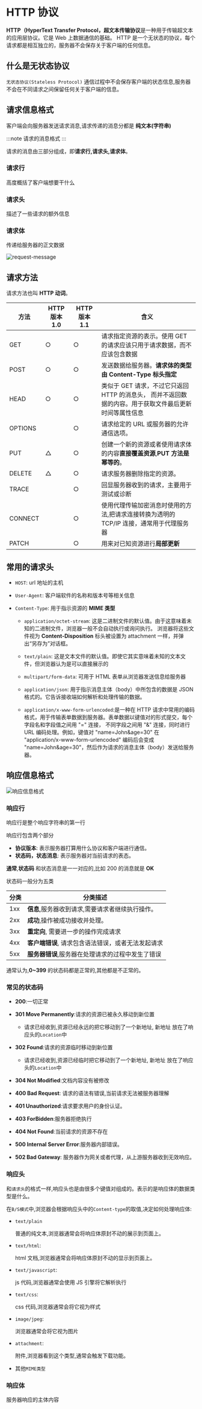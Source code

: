 # HTTP 协议

**HTTP（HyperText Transfer Protocol，超文本传输协议**是一种用于传输超文本的应用层协议。它是 Web 上数据通信的基础。
HTTP 是一个无状态的协议，每个请求都是相互独立的，服务器不会保存关于客户端的任何信息。

## 什么是无状态协议

`无状态协议(Stateless Protocol)` 通信过程中不会保存客户端的状态信息,服务器不会在不同请求之间保留任何关于客户端的信息。

## 请求信息格式

客户端会向服务器发送请求消息,请求传递的消息分都是 **纯文本(字符串)**

:::note
请求的消息格式
:::

请求的消息由三部分组成，即**请求行,请求头,请求体**。

### 请求行

高度概括了客户端想要干什么

### 请求头

描述了一些请求的额外信息

### 请求体

传递给服务器的正文数据

![request-message](./images/20210405212235235.jpeg)

## 请求方法

请求方法也叫 **HTTP 动词**。

| 方法    | HTTP 版本 1.0 | HTTP 版本 1.1 | 含义                                                                                                   |
| ------- | ------------- | ------------- | ------------------------------------------------------------------------------------------------------ |
| GET     | ○             | ○             | 请求指定资源的表示。使用 GET 的请求应该只用于请求数据，而不应该包含数据                                |
| POST    | ○             | ○             | 发送数据给服务器。**请求体的类型由 Content-Type 标头指定**                                             |
| HEAD    | ○             | ○             | 类似于 GET 请求，不过它只返回 HTTP 的消息头， 而并不返回数据的内容。用于获取文件最后更新时间等属性信息 |
| OPTIONS |               | ○             | 请求给定的 URL 或服务器的允许通信选项。                                                                |
| PUT     | △             | ○             | 创建一个新的资源或者使用请求体的内容**直接覆盖资源**,**PUT 方法是幂等的**。                            |
| DELETE  | △             | ○             | 请求服务器删除指定的资源。                                                                             |
| TRACE   |               | ○             | 回显服务器收到的请求，主要用于测试或诊断                                                               |
| CONNECT |               | ○             | 使用代理传输加密消息时使用的方法,把请求连接转换为透明的 TCP/IP 连接，通常用于代理服务器                |
| PATCH   |               | ○             | 用来对已知资源进行**局部更新**                                                                         |

## 常用的请求头

- `HOST`: url 地址的主机
- `User-Agent`: 客户端软件的名称和版本号等相关信息
- `Content-Type`: 用于指示资源的 **MIME 类型**

  - `application/octet-stream`:
    这是二进制文件的默认值。由于这意味着未知的二进制文件，浏览器一般不会自动执行或询问执行。
    浏览器将这些文件视为 **Content-Disposition** 标头被设置为 attachment 一样，并弹出“另存为”对话框。

  - `text/plain`: 这是文本文件的默认值。即使它其实意味着未知的文本文件，但浏览器认为是可以直接展示的

  - `multipart/form-data`: 可用于 HTML 表单从浏览器发送信息给服务器

  - `application/json`: 用于指示消息主体（body）中所包含的数据是 JSON 格式的。它告诉接收端如何解析和处理传输的数据。

  - `application/x-www-form-urlencoded`:是一种在 HTTP 请求中常用的编码格式，用于传输表单数据到服务器。表单数据以键值对的形式提交，每个字段名和字段值之间用 "=" 连接，
    不同字段之间用 "&" 连接，同时进行 URL 编码处理。例如，键值对 "name=John&age=30" 在 "application/x-www-form-urlencoded"
    编码后会变成 "name=John&age=30"，然后作为请求的消息主体（body）发送给服务器。

## 响应信息格式

![响应信息格式](./images/Snipaste_2024-07-28_00-58-31.png)

### 响应行

响应行是整个响应字符串的第一行

响应行包含两个部分

- **协议版本**: 表示服务器打算用什么协议和客户端进行通信。
- **状态码，状态消息**: 表示服务器对当前请求的表态。

**通常**,**状态码** 和状态消息是一一对应的,比如 200 的消息就是 **OK**

状态码一般分为五类

| 分类 | 分类描述                                           |
| ---- | -------------------------------------------------- |
| 1xx  | **信息**,服务器收到请求,需要请求者继续执行操作。   |
| 2xx  | **成功**,操作被成功接收并处理。                    |
| 3xx  | **重定向**, 需要进一步的操作完成请求               |
| 4xx  | **客户端错误**, 请求包含语法错误，或者无法发起请求 |
| 5xx  | **服务器错误**,服务器在处理请求的过程中发生了错误  |

通常认为,**0~399** 的状态码都是正常的,其他都是不正常的。

### 常见的状态码

- **200**:一切正常

- **301 Move Permanently**:请求的资源已被永久移动到新位置
  - 请求已经收到,资源已经永远的把它移动到了一个新地址, 新地址 放在了响应头的`Location`中
- **302 Found**:请求的资源临时移动到新位置
  - 请求已经收到,资源已经临时把它移动到了一个新地址, 新地址 放在了响应头的`Location`中
- **304 Not Modified**:文档内容没有被修改

- **400 Bad Request**: 请求的语法有错误,当前请求无法被服务器理解
- **401 Unauthorized**:请求要求用户的身份认证。
- **403 ForBidden**:服务器拒绝执行
- **404 Not Found**:当前请求的资源不存在

- **500 Internal Server Error**:服务器内部错误。
- **502 Bad Gateway**: 服务器作为网关或者代理，从上游服务器收到无效响应。

### 响应头

和`请求头`的格式一样,响应头也是由很多个键值对组成的。表示的是响应体的数据类型是什么。

在`B/S模式`中,浏览器会根据响应头中的`Content-type`的取值,决定如何处理响应体:

- `text/plain`

  普通的纯文本,浏览器通常会将响应体原封不动的展示到页面上。

- `text/html`:

  html 文档,浏览器通常会将响应体原封不动的显示到页面上。

- `text/javascript`:

  js 代码,浏览器通常会使用 JS 引擎将它解析执行

- `text/css`:

  css 代码,浏览器通常会将它视为样式

- `image/jpeg`:

  浏览器通常会将它视为图片

- `attachment`:

  附件,浏览器看到这个类型,通常会触发下载功能。

- 其他`MIME类型`

### 响应体

服务器响应的主体内容
